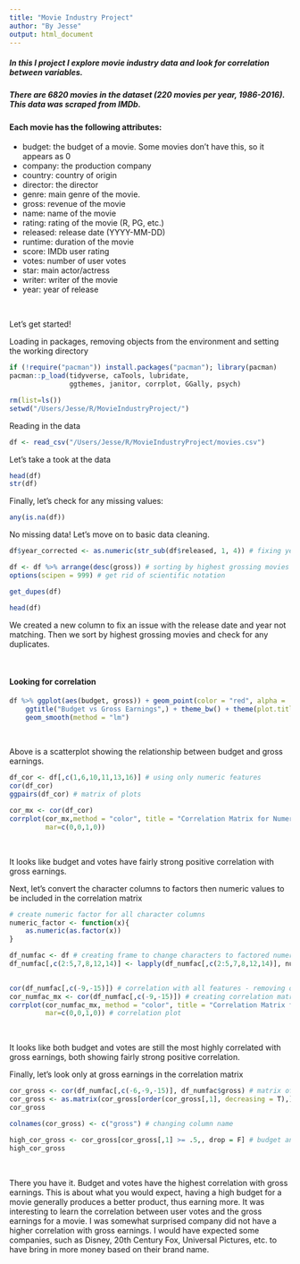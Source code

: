 ```yaml
---
title: "Movie Industry Project"
author: "By Jesse"
output: html_document
---
```


##### In this I project I explore movie industry data and look for correlation between variables.

##### There are 6820 movies in the dataset (220 movies per year, 1986-2016). This data was scraped from IMDb.

#### Each movie has the following attributes:

* budget: the budget of a movie. Some movies don't have this, so it appears as 0
* company: the production company
* country: country of origin
* director: the director
* genre: main genre of the movie.
* gross: revenue of the movie
* name: name of the movie
* rating: rating of the movie (R, PG, etc.)
* released: release date (YYYY-MM-DD)
* runtime: duration of the movie
* score: IMDb user rating
* votes: number of user votes
* star: main actor/actress
* writer: writer of the movie
* year: year of release

<br>

Let's get started!

Loading in packages, removing objects from the environment and setting the working directory

```r
if (!require("pacman")) install.packages("pacman"); library(pacman)
pacman::p_load(tidyverse, caTools, lubridate,
               ggthemes, janitor, corrplot, GGally, psych)

rm(list=ls())
setwd("/Users/Jesse/R/MovieIndustryProject/")
```

Reading in the data

```r
df <- read_csv("/Users/Jesse/R/MovieIndustryProject/movies.csv")
```

Let's take a took at the data

```r
head(df)
str(df)
```

Finally, let's check for any missing values:

```r
any(is.na(df))
```

No missing data! Let's move on to basic data cleaning.

```r
df$year_corrected <- as.numeric(str_sub(df$released, 1, 4)) # fixing years not matching

df <- df %>% arrange(desc(gross)) # sorting by highest grossing movies
options(scipen = 999) # get rid of scientific notation

get_dupes(df)

head(df)
```

We created a new column to fix an issue with the release date and year not matching. Then we sort by highest grossing movies and check for any duplicates.

<br>

#### Looking for correlation

```r
df %>% ggplot(aes(budget, gross)) + geom_point(color = "red", alpha = .5) + 
    ggtitle("Budget vs Gross Earnings",) + theme_bw() + theme(plot.title = element_text(hjust = .5)) +
    geom_smooth(method = "lm")
```
<br>

Above is a scatterplot showing the relationship between budget and gross earnings.

```r
df_cor <- df[,c(1,6,10,11,13,16)] # using only numeric features
cor(df_cor)
ggpairs(df_cor) # matrix of plots

cor_mx <- cor(df_cor) 
corrplot(cor_mx,method = "color", title = "Correlation Matrix for Numeric Features", 
         mar=c(0,0,1,0))
```
<br>

It looks like budget and votes have fairly strong positive correlation with gross earnings.

Next, let's convert the character columns to factors then numeric values to be included in the correlation matrix

```r
# create numeric factor for all character columns
numeric_factor <- function(x){
    as.numeric(as.factor(x))
}

df_numfac <- df # creating frame to change characters to factored numeric values
df_numfac[,c(2:5,7,8,12,14)] <- lapply(df_numfac[,c(2:5,7,8,12,14)], numeric_factor) # converting non-numeric
                                                                                     # to factored numeric

cor(df_numfac[,c(-9,-15)]) # correlation with all features - removing old release date and release year
cor_numfac_mx <- cor(df_numfac[,c(-9,-15)]) # creating correlation matrix 
corrplot(cor_numfac_mx, method = "color", title = "Correlation Matrix for All Features", 
         mar=c(0,0,1,0)) # correlation plot
```
<br>

It looks like both budget and votes are still the most highly correlated with gross earnings, both showing fairly strong positive correlation.

Finally, let's look only at gross earnings in the correlation matrix

```r
cor_gross <- cor(df_numfac[,c(-6,-9,-15)], df_numfac$gross) # matrix of only correlation w/ gross
cor_gross <- as.matrix(cor_gross[order(cor_gross[,1], decreasing = T),]) # ordered by highest correlation
cor_gross

colnames(cor_gross) <- c("gross") # changing column name

high_cor_gross <- cor_gross[cor_gross[,1] >= .5,, drop = F] # budget and votes have highest correlation w/ gross
high_cor_gross
```
<br>

There you have it. Budget and votes have the highest correlation with gross earnings. This is about what you would expect, having a high budget for a movie generally produces a better product, thus earning more. It was interesting to learn the correlation between user votes and the gross earnings for a movie. I was somewhat surprised company did not have a higher correlation with gross earnings. I would have expected some companies, such as Disney, 20th Century Fox, Universal Pictures, etc. to have bring in more money based on their brand name. 






